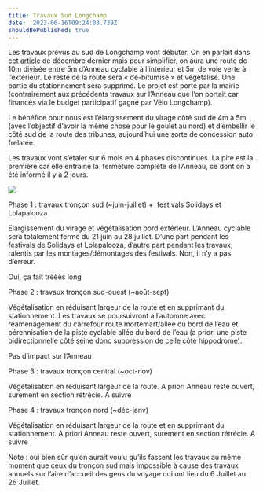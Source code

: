 ```yaml
---
title: Travaux Sud Longchamp
date: '2023-06-16T09:24:03.739Z'
shouldBePublished: true
---
```



Les travaux prévus au sud de Longchamp vont débuter. On en parlait dans [cet article](https://velo-longchamp.fr/blog/travaux-sud-longchamp) de décembre dernier mais pour simplifier, on aura une route de 10m divisée entre 5m d’Anneau cyclable à l’intérieur et 5m de voie verte à l’extérieur. Le reste de la route sera « dé-bitumisé » et végétalisé. Une partie du stationnement sera supprimé. Le projet est porté par la mairie (contrairement aux précédents travaux sur l’Anneau que l’on&#x20;
portait car financés via le budget participatif gagné par Vélo Longchamp).

Le bénéfice pour nous est l’élargissement du virage côté sud de 4m à 5m (avec l’objectif d’avoir la même chose pour le goulet au nord) et d’embellir le côté sud de la route des tribunes, aujourd’hui une sorte de concession auto frelatée.&#x20;

Les travaux vont s’étaler sur 6 mois en 4 phases discontinues. La pire est la première car elle entraine la  fermeture complète de l’Anneau, ce dont on a été informé il y a 2 jours.

![](/media/Image1.jpg)

Phase 1 : travaux tronçon sud (~juin-juillet) +  festivals Solidays et Lolapalooza

Elargissement du virage et végétalisation bord extérieur. L’Anneau cyclable sera totalement fermé du 21 juin au 28 juillet. D’une part pendant les festivals de Solidays et Lolapalooza, d’autre part pendant les travaux, ralentis par les montages/démontages des festivals. Non, il n’y a pas d’erreur.

Oui, ça fait trèèès long


Phase 2 : travaux tronçon sud-ouest (~août-sept)

Végétalisation en réduisant largeur de la route et en supprimant du stationnement. Les travaux se poursuivront à l’automne avec réaménagement du carrefour route mortemart/allée du bord de&#x20;
l’eau et pérennisation de la piste cyclable allée du bord de l’eau (a priori une piste bidirectionnelle côté seine donc suppression de celle côté hippodrome).

Pas d’impact sur l’Anneau

Phase 3 : travaux tronçon central (~oct-nov)

Végétalisation en réduisant largeur de la route. A priori Anneau reste ouvert, surement en section rétrécie. A suivre

Phase 4 : travaux tronçon nord (~déc-janv)

Végétalisation en réduisant largeur de la route et en supprimant du stationnement. A priori Anneau reste ouvert, surement en section rétrécie. A suivre&#x9;

Note : oui bien sûr qu’on aurait voulu qu’ils fassent les travaux au même moment que ceux du tronçon sud mais impossible à cause des travaux annuels sur l’aire d’accueil des gens du voyage qui ont lieu du 6 Juillet au 26 Juillet.

&#x9;																			&#x9;

